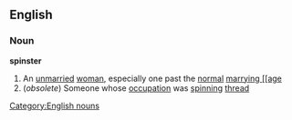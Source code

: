 ==English==
===Noun===
{{wikipedia}}
'''spinster'''
#An [[unmarried]] [[woman]], especially one past the [[normal]] [[marrying [[age]]
#(''obsolete'') Someone whose [[occupation]] was [[spinning]] [[thread]]
[[Category:English nouns]]